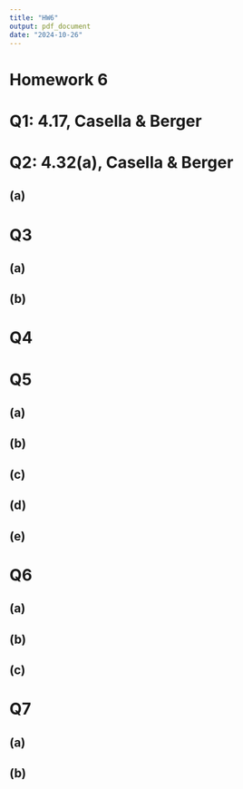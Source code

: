```yaml
---
title: "HW6"
output: pdf_document
date: "2024-10-26"
---
```


# Homework 6

# Q1: 4.17, Casella & Berger

\newpage

# Q2:  4.32(a), Casella & Berger

## (a) 

\newpage

# Q3

## (a) 

## (b) 

\newpage

# Q4

\newpage

# Q5

## (a) 

## (b) 

## (c) 

## (d)

## (e) 

\newpage

# Q6

## (a) 

## (b) 

## (c)

\newpage

# Q7

## (a) 

## (b) 